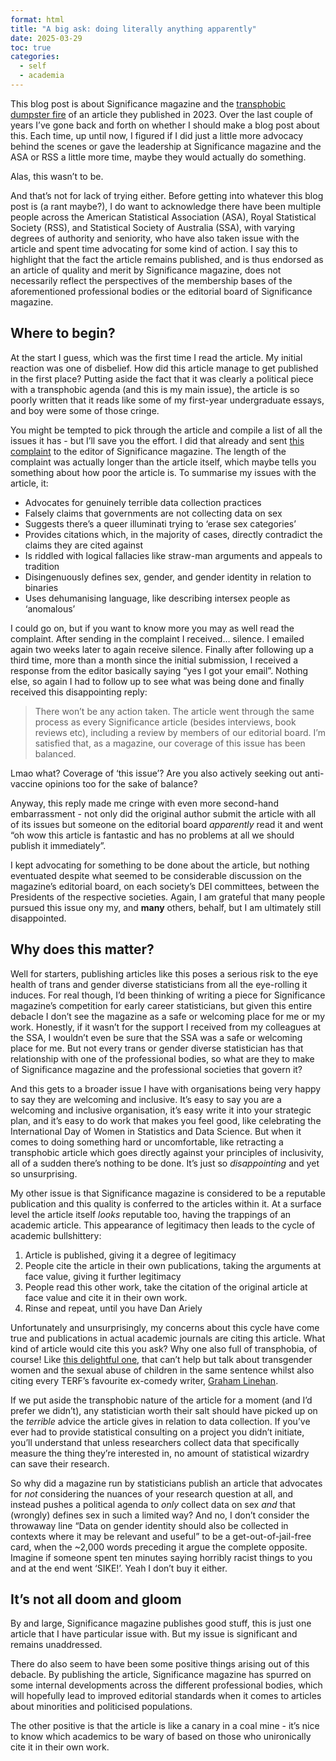 ```yaml
---
format: html
title: "A big ask: doing literally anything apparently"
date: 2025-03-29
toc: true
categories: 
  - self
  - academia
---
```


This blog post is about Significance magazine and the [transphobic dumpster fire](https://academic.oup.com/jrssig/article/20/1/6/7034186){target="_blank"} of an article they published in 2023. Over the last couple of years I've gone back and forth on whether I should make a blog post about this. Each time, up until now, I figured if I did just a little more advocacy behind the scenes or gave the leadership at Significance magazine and the ASA or RSS a little more time, maybe they would actually do something.

Alas, this wasn't to be.

And that's not for lack of trying either. Before getting into whatever this blog post is (a rant maybe?), I do want to acknowledge there have been multiple people across the American Statistical Association (ASA), Royal Statistical Society (RSS), and Statistical Society of Australia (SSA), with varying degrees of authority and seniority, who have also taken issue with the article and spent time advocating for some kind of action. I say this to highlight that the fact the article remains published, and is thus endorsed as an article of quality and merit by Significance magazine, does not necessarily reflect the perspectives of the membership bases of the aforementioned professional bodies or the editorial board of Significance magazine.

## Where to begin?

At the start I guess, which was the first time I read the article. My initial reaction was one of disbelief. How did this article manage to get published in the first place? Putting aside the fact that it was clearly a political piece with a transphobic agenda (and this is my main issue), the article is so poorly written that it reads like some of my first-year undergraduate essays, and boy were some of those cringe.

You might be tempted to pick through the article and compile a list of all the issues it has - but I'll save you the effort. I did that already and sent [this complaint](https://docs.google.com/document/d/1p0Lnbw6BvuqLeZMs-SQ7hweP_LyRnzTK8RzMv3Ff0Os/edit?usp=sharing) to the editor of Significance magazine. The length of the complaint was actually longer than the article itself, which maybe tells you something about how poor the article is. To summarise my issues with the article, it:

-   Advocates for genuinely terrible data collection practices
-   Falsely claims that governments are not collecting data on sex
-   Suggests there's a queer illuminati trying to 'erase sex categories'
-   Provides citations which, in the majority of cases, directly contradict the claims they are cited against
-   Is riddled with logical fallacies like straw-man arguments and appeals to tradition
-   Disingenuously defines sex, gender, and gender identity in relation to binaries
-   Uses dehumanising language, like describing intersex people as 'anomalous'

I could go on, but if you want to know more you may as well read the complaint. After sending in the complaint I received... silence. I emailed again two weeks later to again receive silence. Finally after following up a third time, more than a month since the initial submission, I received a response from the editor basically saying "yes I got your email". Nothing else, so again I had to follow up to see what was being done and finally received this disappointing reply:

> There won’t be any action taken. The article went through the same process as every Significance article (besides interviews, book reviews etc), including a review by members of our editorial board. I’m satisfied that, as a magazine, our coverage of this issue has been balanced.

Lmao what? Coverage of 'this issue'? Are you also actively seeking out anti-vaccine opinions too for the sake of balance? 

Anyway, this reply made me cringe with even more second-hand embarrassment - not only did the original author submit the article with all of its issues but someone on the editorial board *apparently* read it and went "oh wow this article is fantastic and has no problems at all we should publish it immediately".

I kept advocating for something to be done about the article, but nothing eventuated despite what seemed to be considerable discussion on the magazine's editorial board, on each society's DEI committees, between the Presidents of the respective societies. Again, I am grateful that many people pursued this issue ony my, and **many** others, behalf, but I am ultimately still disappointed.

## Why does this matter?

Well for starters, publishing articles like this poses a serious risk to the eye health of trans and gender diverse statisticians from all the eye-rolling it induces. For real though, I'd been thinking of writing a piece for Significance magazine's competition for early career statisticians, but given this entire debacle I don't see the magazine as a safe or welcoming place for me or my work. Honestly, if it wasn't for the support I received from my colleagues at the SSA, I wouldn't even be sure that the SSA was a safe or welcoming place for me. But not every trans or gender diverse statistician has that relationship with one of the professional bodies, so what are they to make of Significance magazine and the professional societies that govern it?

And this gets to a broader issue I have with organisations being very happy to say they are welcoming and inclusive. It's easy to say you are a welcoming and inclusive organisation, it's easy write it into your strategic plan, and it's easy to do work that makes you feel good, like celebrating the International Day of Women in Statistics and Data Science. But when it comes to doing something hard or uncomfortable, like retracting a transphobic article which goes directly against your principles of inclusivity, all of a sudden there's nothing to be done. It's just so *disappointing* and yet so unsurprising.

My other issue is that Significance magazine is considered to be a reputable publication and this quality is conferred to the articles within it. At a surface level the article itself *looks* reputable too, having the trappings of an academic article. This appearance of legitimacy then leads to the cycle of academic bullshittery:

1.    Article is published, giving it a degree of legitimacy
2.    People cite the article in their own publications, taking the arguments at face value, giving it further legitimacy
3.    People read this other work, take the citation of the original article at face value and cite it in their own work.
4.    Rinse and repeat, until you have Dan Ariely

Unfortunately and unsurprisingly, my concerns about this cycle have come true and publications in actual academic journals are citing this article. What kind of article would cite this you ask? Why one also full of transphobia, of course! Like [this delightful one](https://www.sciencedirect.com/science/article/pii/S1871519224003147#sec0020){target="_blank"}, that can't help but talk about transgender women and the sexual abuse of children in the same sentence whilst also citing every TERF's favourite ex-comedy writer, [Graham Linehan](https://en.wikipedia.org/wiki/Graham_Linehan).

If we put aside the transphobic nature of the article for a moment (and I'd prefer we didn't), any statistician worth their salt should have picked up on the *terrible* advice the article gives in relation to data collection. If you've ever had to provide statistical consulting on a project you didn't initiate, you'll understand that unless researchers collect data that specifically measure the thing they're interested in, no amount of statistical wizardry can save their research.

So why did a magazine run by statisticians publish an article that advocates for *not* considering the nuances of your research question at all, and instead pushes a political agenda to *only* collect data on sex *and* that (wrongly) defines sex in such a limited way? And no, I don't consider the throwaway line "Data on gender identity should also be collected in contexts where it may be relevant and useful" to be a get-out-of-jail-free card, when the ~2,000 words preceding it argue the complete opposite. Imagine if someone spent ten minutes saying horribly racist things to you and at the end went 'SIKE!'. Yeah I don't buy it either.

## It's not all doom and gloom

By and large, Significance magazine publishes good stuff, this is just one article that I have particular issue with. But my issue is significant and remains unaddressed. 

There do also seem to have been some positive things arising out of this debacle. By publishing the article, Significance magazine has spurred on some internal developments across the different professional bodies, which will hopefully lead to improved editorial standards when it comes to articles about minorities and politicised populations.

The other positive is that the article is like a canary in a coal mine - it's nice to know which academics to be wary of based on those who unironically cite it in their own work.